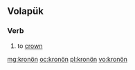 {{also|kronon}}
==Volapük==

===Verb===
{{head|vo|verb}}

# to [[crown]]

[[mg:kronön]]
[[oc:kronön]]
[[pl:kronön]]
[[vo:kronön]]